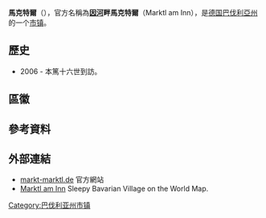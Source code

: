 {{noteTA|G1=德国地名|G2=Landkreis|G3=单位}}
{{Infobox settlement
| name = 馬克特爾
| native_name = {{lang|de|Marktl}}
| official_name = {{lang|de|Marktl am Inn}}
| image_skyline = File:MarktlamInn.jpg
| imagesize = 250px
| image_caption = 
| image_shield = File:DEU Marktl COA.svg
| pushpin_map = Germany
| pushpin_map_caption = 馬克特爾在[[德國|德國]]的位置
| image_map = Marktl in AÖ.svg
| map_caption = 馬克特爾在[[阿爾多廷縣|阿爾多廷縣]]的位置
| pushpin_label_position = bottom
| settlement_type = 市鎮
| subdivision_type = 國家
| subdivision_name = {{DEU}}
| subdivision_type1 = [[德國行政區劃|州]]
| subdivision_name1 = [[巴伐利亞州|巴伐利亞州]]
| subdivision_type2 = [[行政區_(德國)|行政區]]
| subdivision_name2 = [[上巴伐利亞行政區|上巴伐利亞行政區]]
| subdivision_type3 = [[縣_(德國)|縣]]
| subdivision_name3 = [[旧厄廷县|旧厄廷县]]
| leader_title = 市長
| leader_name = Hubert Gschwendtner
| leader_party = [[德國社會民主黨|SPD]]
| elevation_m = 364
| area_total_km2 = 27.84
| population_as_of = 2016年12月31日
| population_total = 2700
| population_density_km2 = auto
| timezone = [[歐洲中部時間|CET]]
| utc_offset = +1
| timezone_DST = [[歐洲中部夏令時間|CEST]]
| utc_offset_DST = +2
| coordinates = {{coord|48|15|12|N|12|50|35|E|region:DE|display=inline}}
| postal_code_type = 郵政號碼
| postal_code = 84533
| area_code = +49 8678
| registration_plate = AÖ、LF
| blank_name = 政府地址
| blank_info = Marktplatz 1
84533 Marktl
| website = {{url|www.marktl.de}} }}
'''馬克特爾'''（{{lang-de|Marktl}}），官方名稱為'''[[因河|因河]]畔馬克特爾'''（Marktl am Inn），是[[德国|德国]][[巴伐利亞州|巴伐利亞州]]的一个[[市镇_(德国)|市镇]]。

==歷史==
* 2006 - 本篤十六世到訪。

==區徽==

==參考資料==

==外部連結==
{{Commons|Marktl am Inn}}
*[http://www.markt-marktl.de/en/tourismus_marktl.php markt-marktl.de] {{Wayback|url=http://www.markt-marktl.de/en/tourismus_marktl.php |date=20110719060332 }} 官方網站
*[http://travel-write.com/travel_articles/europe/marktl_am_inn/ Marktl am Inn] {{Wayback|url=http://travel-write.com/travel_articles/europe/marktl_am_inn/ |date=20110527134747 }} Sleepy Bavarian Village on the World Map.


{{Authority control}}
{{DEFAULTSORT:Marktl Am Inn}}
[[Category:巴伐利亚州市镇|Category:巴伐利亚州市镇]]